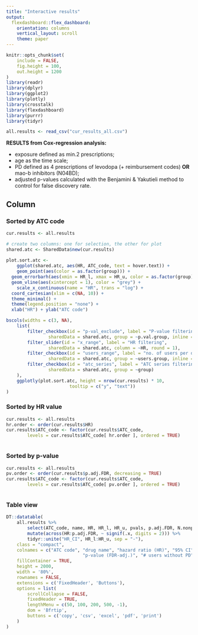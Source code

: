 ---
title: "Interactive results"
output: 
  flexdashboard::flex_dashboard:
    orientation: columns
    vertical_layout: scroll
    theme: paper
---

```{r setup, include=FALSE}
knitr::opts_chunk$set(
	include = FALSE,
	fig.height = 100,
	out.height = 1200
)
library(readr)
library(dplyr)
library(ggplot2)
library(plotly)
library(crosstalk)
library(flexdashboard)
library(purrr)
library(tidyr)
```

```{r read_data}
all.results <- read_csv("cur_results_all.csv")
```

**RESULTS from Cox-regression analysis:**

- exposure defined as min.2 prescriptions;
- age as the time scale;
- PD defined as 4 prescriptions of levodopa (+ reimbursement codes) **OR** mao-b inhibitors (N04BD);
- adjusted p-values calculated with the Benjamini & Yakutieli method to control for false discovery rate.


Column {.tabset}
-----------------------------------------------------------------------

### Sorted by ATC code

```{r sort_by_atc}
cur.results <- all.results
```


```{r plot_ggplotly, eval=TRUE, include=TRUE, echo=FALSE, warning=FALSE}
# create two columns: one for selection, the other for plot
shared.atc <- SharedData$new(cur.results)
 
plot.sort.atc <-
	ggplot(shared.atc, aes(HR, ATC_code, text = hover.text)) +
	geom_point(aes(color = as.factor(group))) +
  geom_errorbarh(aes(xmin = HR_l, xmax = HR_u, color = as.factor(group))) +
  geom_vline(aes(xintercept = 1), color = "grey") +
	scale_x_continuous(name = "HR", trans = "log") +
  coord_cartesian(xlim = c(NA, 10)) +
  theme_minimal() +
  theme(legend.position = "none") +
  xlab("HR") + ylab("ATC code")

bscols(widths = c(3, NA),
	list(
		filter_checkbox(id = "p-val_exclude", label = "P-value filtering",
				sharedData = shared.atc, group = ~p.val.group, inline = TRUE),
		filter_slider(id = "x_range", label = "HR filtering",
				sharedData = shared.atc, column = ~HR, round = 1),
		filter_checkbox(id = "users_range", label = "no. of users per drug",
				sharedData = shared.atc, group = ~users.group, inline = TRUE),
		filter_checkbox(id = "atc_series", label = "ATC series filtering",
				sharedData = shared.atc, group = ~group)
	),
	ggplotly(plot.sort.atc, height = nrow(cur.results) * 10,
						tooltip = c("y", "text"))
)

```

### Sorted by HR value

```{r sort_by_pv}
cur.results <- all.results
hr.order <- order(cur.results$HR)
cur.results$ATC_code <- factor(cur.results$ATC_code,
		levels = cur.results$ATC_code[ hr.order ], ordered = TRUE)
```

```{r plot_ggplotly,include=TRUE,echo=FALSE,warning=FALSE}
```

### Sorted by p-value

```{r sort_by_hr}
cur.results <- all.results
pv.order <- order(cur.results$p.adj.FDR, decreasing = TRUE)
cur.results$ATC_code <- factor(cur.results$ATC_code,
		levels = cur.results$ATC_code[ pv.order ], ordered = TRUE)
```

```{r plot_ggplotly,include=TRUE,echo=FALSE,warning=FALSE}
```


### Table view


```{r table,include=TRUE,echo=FALSE}
DT::datatable(
	all.results %>%
		select(ATC_code, name, HR, HR_l, HR_u, pvals, p.adj.FDR, N.nonpd, N.pd) %>%
		mutate(across(HR:p.adj.FDR, ~ signif(.x, digits = 2))) %>% 
		tidyr::unite("HR_CI", HR_l:HR_u, sep = "-"),
	class = "compact",
	colnames = c("ATC code", "drug name", "hazard ratio (HR)", "95% CI", "p-value",
							 "p-value (FDR-adj.)", "# users without PD", "# users with PD"),
	fillContainer = TRUE,
	height = 2000,
	width = '80%',
	rownames = FALSE,
	extensions = c('FixedHeader', 'Buttons'),
	options = list(
		scrollCollapse = FALSE,
		fixedHeader = TRUE,
		lengthMenu = c(50, 100, 200, 500, -1),
		dom = 'Bfrtip',
		buttons = c('copy', 'csv', 'excel', 'pdf', 'print')
	)
)
```


